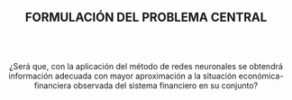 <br><br>

<div style="text-align: center;">

## FORMULACIÓN DEL PROBLEMA CENTRAL

<br><br>

¿Será que, con la aplicación del método de redes neuronales se obtendrá información adecuada con mayor aproximación a la situación económica-financiera observada del sistema financiero en su conjunto?

</div>